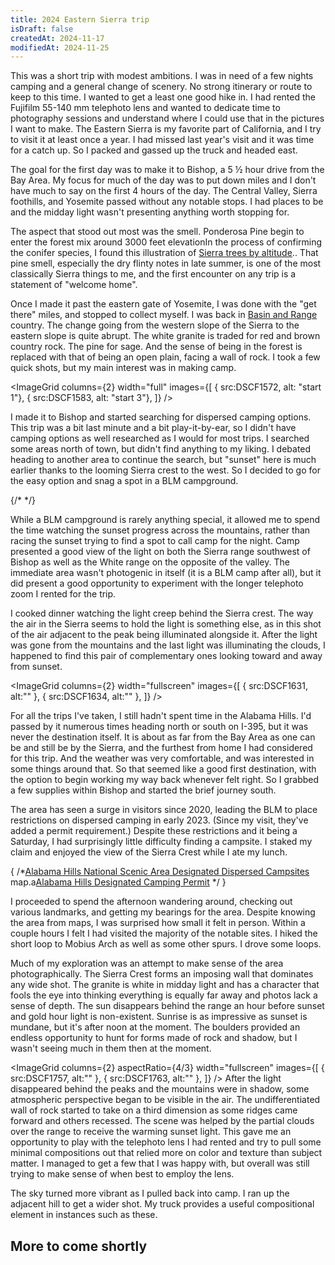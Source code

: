 ```yaml
---
title: 2024 Eastern Sierra trip
isDraft: false
createdAt: 2024-11-17
modifiedAt: 2024-11-25
---
```



This was a short trip with modest ambitions.  I was in need of a few nights camping and a general change of scenery.  No strong itinerary or route to keep to this time.  I wanted to get a least one good hike in.  I had rented the Fujifilm 55-140 mm telephoto lens and wanted to dedicate time to photography sessions and understand where I could use that in the pictures I want to make.  The Eastern Sierra is my favorite part of California, and I try to visit it at least once a year.  I had missed last year's visit and it was time for a catch up.  So I packed and gassed up the truck and headed east.  

The goal for the first day was to make it to Bishop, a 5 ½ hour drive from the Bay Area.  My focus for much of the day was to put down miles and I don't have much to say on the first 4 hours of the day.  The Central Valley, Sierra foothills, and Yosemite passed without any notable stops.  I had places to be and the midday light wasn't presenting anything worth stopping for.  

The aspect that stood out most was the smell.  Ponderosa Pine begin to enter the forest mix around 3000 feet elevation<Sidenote>In the process of confirming the conifer species, I found this illustration of [Sierra trees by altitude](https://www.csun.edu/science/sierras/trees/veg-1000/profile.jpg).</Sidenote>.  That pine smell, especially the dry flinty notes in late summer, is one of the most classically Sierra things to me, and the first encounter on any trip is a statement of "welcome home".  

Once I made it past the eastern gate of Yosemite, I was done with the "get there" miles, and stopped to collect myself.  I was back in [Basin and Range](https://en.wikipedia.org/wiki/Basin_and_Range_Province) country.  The change going from the western slope of the Sierra to the eastern slope is quite abrupt.  The white granite is traded for red and brown country rock.  The pine for sage.  And the sense of being in the forest is replaced with that of being an open plain, facing a wall of rock.  I took a few quick shots, but my main interest was in making camp.

<ImageGrid
   columns={2}
   width="full"
   images={[
	   { src:DSCF1572, alt: "start 1"},
	   { src:DSCF1583, alt: "start 3"},
   ]}
/>

<Sidenote num={false} inflow={false}><SidenoteImage src={DSCF1598} alt="" /></Sidenote>I made it to Bishop and started searching for dispersed camping options.  This trip was a bit last minute and a bit play-it-by-ear, so I didn't have camping options as well researched as I would for most trips.  I searched some areas north of town, but didn't find anything to my liking.  I debated heading to another area to continue the search, but "sunset" here is much earlier thanks to the looming Sierra crest to the west. So I decided to go for the easy option and snag a spot in a BLM campground.

{/* <BasicImage src={DSCF1598} alt="" fullwidth={false} /> */}

While a BLM campground is rarely anything special, it allowed me to spend the time watching the sunset progress across the mountains, rather than racing the sunset trying to find a spot to call camp for the night.  Camp presented a good view of the light on both the Sierra range southwest of Bishop as well as the White range on the opposite of the valley.  The immediate area wasn't photogenic in itself (it is a BLM camp after all), but it did present a good opportunity to experiment with the longer telephoto zoom I rented for the trip.  

<BasicImage src={DSCF1605} alt="" fullwidth={false} />

I cooked dinner watching the light creep behind the Sierra crest.   The way the air in the Sierra seems to hold the light is something else, as in this shot of the air adjacent to the peak being illuminated alongside it.  After the light was gone from the mountains and the last light was illuminating the clouds, I happened to find this pair of complementary ones looking toward and away from sunset.

<ImageGrid
   columns={2}
   width="fullscreen"
   images={[
    { src:DSCF1631, alt:"" },
    { src:DSCF1634, alt:"" },
   ]}
/>

For all the trips I've taken, I still hadn't spent time in the Alabama Hills.  I'd passed by it numerous times heading north or south on I-395, but it was never the destination itself.  It is about as far from the Bay Area as one can be and still be by the Sierra, and the furthest from home I had considered for this trip.  And the weather was very comfortable, and was interested in some things around that.  So that seemed like a good first destination, with the option to begin working my way back whenever felt right.  So I grabbed a few supplies within Bishop and started the brief journey south.

The area has seen a surge in visitors since 2020, leading the BLM to place restrictions on dispersed camping in early 2023. (Since my visit, they've added a permit requirement.) Despite these restrictions and it being a Saturday, I had surprisingly little difficulty finding a campsite. I staked my claim and enjoyed the view of the Sierra Crest while I ate my lunch.

{ /*<Sidenote>[Alabama Hills National Scenic Area Designated Dispersed Campsites](https://www.blm.gov/sites/default/files/docs/2023-02/AH_Camp_Map_508.pdf) map.</Sidenote>a<Sidenote>[Alabama Hills Designated Camping Permit](https://sierraforever.org/alabama-hills-camping-permit/)</Sidenote> */ }

<BasicImage src={DSCF1654} alt="" />

I proceeded to spend the afternoon wandering around, checking out various landmarks, and getting my bearings for the area.  Despite knowing the area from maps, I was surprised how small it felt in person.  Within a couple hours I felt I had visited the majority of the notable sites. I hiked the short loop to Mobius Arch as well as some other spurs.  I drove some loops.  

Much of my exploration was an attempt to make sense of the area photographically.  The Sierra Crest forms an imposing wall that dominates any wide shot.  The granite is white in midday light and has a character that fools the eye into thinking everything is equally far away and photos lack a sense of depth.  The sun disappears behind the range an hour before sunset and gold hour light is non-existent.  Sunrise is as impressive as sunset is mundane, but it's after noon at the moment.  The boulders provided an endless opportunity to hunt for forms made of rock and shadow, but I wasn't seeing much in them then at the moment.

<ImageGrid
   columns={2}
   aspectRatio={4/3}
   width="fullscreen"
   images={[
    { src:DSCF1757, alt:"" },
	{ src:DSCF1763, alt:"" },
   ]}
/>
After the light disappeared behind the peaks and the mountains were in shadow, some atmospheric perspective began to be visible in the air.  The undifferentiated wall of rock started to take on a third dimension as some ridges came forward and others recessed.  The scene was helped by the partial clouds over the range to receive the warming sunset light.  This gave me an opportunity to play with the telephoto lens I had rented and try to pull some minimal compositions out that relied more on color and texture than subject matter.  I managed to get a few that I was happy with, but overall was still trying to make sense of when best to employ the lens.

The sky turned more vibrant as I pulled back into camp.  I ran up the adjacent hill to get a wider shot.  My truck provides a useful compositional element in instances such as these.

<BasicImage src={DSCF1772} alt="" />



## More to come shortly

